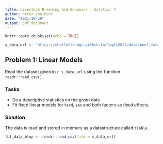 ```yaml
---
title: Livestock Breeding and Genomics - Solution 4
author: Peter von Rohr
date: "2021-10-29"
output: pdf_document
---
```


```r
knitr::opts_chunk$set(echo = TRUE)
```


```r
s_data_url <- "https://charlotte-ngs.github.io/lbgfs2021/data/beef_data_blup.csv"
```

## Problem 1: Linear Models
Read the dataset given in `r s_data_url` using the function `readr::read_csv()`. 


### Tasks

* Do a descriptive statistics on the given data
* Fit fixed linear models for `herd`, `sex` and both factors as fixed effects.


### Solution

The data is read and stored in memory as a datastructure called `tibble`.

```r
tbl_data_blup <- readr::read_csv(file = s_data_url)
```


